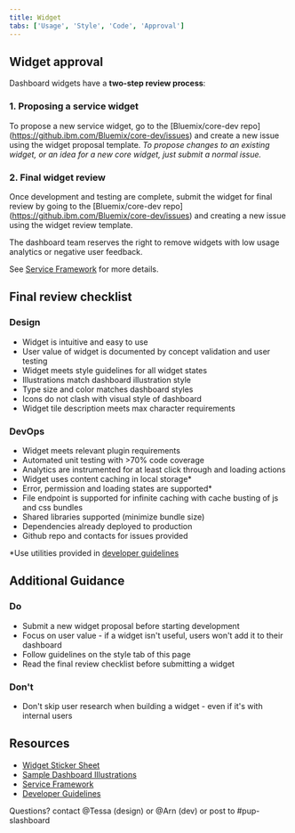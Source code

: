 ```yaml
---
title: Widget
tabs: ['Usage', 'Style', 'Code', 'Approval']
---
```


## Widget approval


Dashboard widgets have a <b>two-step review process</b>:


### 1. Proposing a service widget 

To propose a new service widget, go to the [Bluemix/core-dev repo] (https://github.ibm.com/Bluemix/core-dev/issues) and create a new issue using the widget proposal template. _To propose changes to an existing widget, or an idea for a new core widget, just submit a normal issue._


### 2. Final widget review

Once development and testing are complete, submit the widget for final review by going to the [Bluemix/core-dev repo] (https://github.ibm.com/Bluemix/core-dev/issues) and creating a new issue using the widget review template. 


The dashboard team reserves the right to remove widgets with low usage analytics or negative user feedback.


See [Service Framework](https://cloud.ibm.com/docs/service-framework?topic=service-framework-user-experience-ux-#ux015-dashboard-widgets) for more details. 

## Final review checklist

### Design


- Widget is intuitive and easy to use
- User value of widget is documented by concept validation and user testing
- Widget meets style guidelines for all widget states
- Illustrations match dashboard illustration style
- Type size and color matches dashboard styles
- Icons do not clash with visual style of dashboard
- Widget tile description meets max character requirements




### DevOps 


- Widget meets relevant plugin requirements 
- Automated unit testing with >70% code coverage
- Analytics are instrumented for at least click through and loading actions
- Widget uses content caching in local storage* 
- Error, permission and loading states are supported*
- File endpoint is supported for infinite caching with cache busting of js and css bundles
- Shared libraries supported (minimize bundle size)
- Dependencies already deployed to production
- Github repo and contacts for issues provided

*Use utilities provided in [developer guidelines](https://test.cloud.ibm.com/docs/developing/get-coding/console-sdk?topic=onboarding-console-slash-example#console-slash-example)


## Additional Guidance

### Do

- Submit a new widget proposal before starting development
- Focus on user value - if a widget isn't useful, users won't add it to their dashboard
- Follow guidelines on the style tab of this page
- Read the final review checklist before submitting a widget

### Don't

- Don't skip user research when building a widget - even if it's with internal users





## Resources

- [Widget Sticker Sheet](https://ibm.box.com/s/svdoa95p2p2l37x9jr25islcrv6t1or1)
- [Sample Dashboard Illustrations](https://ibm.box.com/s/f2efq7ylbuwlfwnpwdqzk45c6mkz17bc)
- [Service Framework](https://cloud.ibm.com/docs/service-framework?topic=service-framework-user-experience-ux-#ux015-dashboard-widgets)
- [Developer Guidelines](https://test.cloud.ibm.com/docs/developing/get-coding/console-sdk?topic=onboarding-step1-build#step1-build)

Questions? contact @Tessa (design) or @Arn (dev) or post to #pup-slashboard
